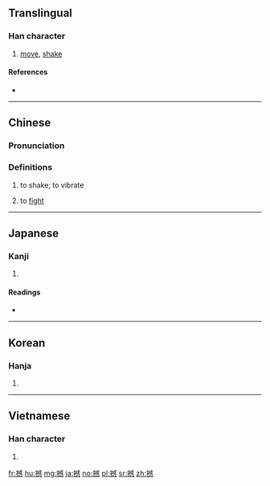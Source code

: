 ==Translingual==

===Han character===
{{Han char|rn=64|rad=手|as=13|sn=16|four=53035|canj=QIRP|ids=⿰扌感}}

# [[move]], [[shake]]

====References====
* {{Han ref|kx=0457.200|dkj=12775|dj=0806.030|hdz=31967.070|uh=64BC|ud=25788|bh=BED9|bd=48857}}

----

==Chinese==
{{zh-forms}}

===Pronunciation===
{{zh-pron
|m=hàn
|c=ham6
|h=pfs=
|md=
|mn=hám
|w=
|mc=y
|oc=y
|cat=v
}}

===Definitions===
{{zh-hanzi}}

# to shake; to vibrate
# {{cx|Cantonese|lang=zh}} to [[fight]]

----

==Japanese==

===Kanji===
{{ja-kanji|grade=|rs=手13}}

# {{defn|lang=ja|sort=手13}}

====Readings====
* {{ja-readings|on=[[かん]] (kan)|kun=[[うごかす]] (ugokasu)}}

----

==Korean==

===Hanja===
{{ko-hanja|hangeul=감|eumhun=|rv=gam|mr=kam|y=kam}}

# {{defn|lang=ko|sort=手13}}

----

==Vietnamese==

===Han character===
{{vi-hantu|[[cắn]], [[hám]]|rs=手13}}

# {{defn|lang=vi|sort=手13}}

[[fr:撼]]
[[hu:撼]]
[[mg:撼]]
[[ja:撼]]
[[no:撼]]
[[pl:撼]]
[[sr:撼]]
[[zh:撼]]